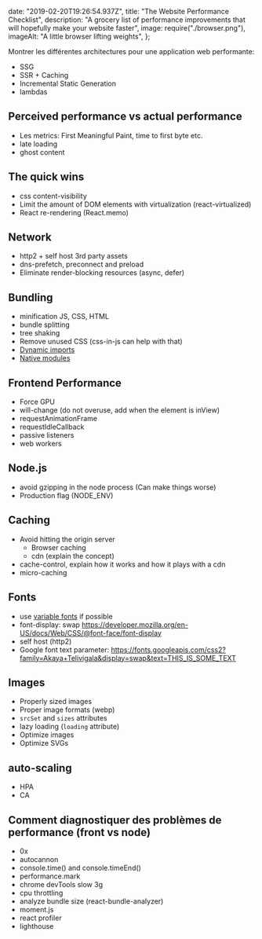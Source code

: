   date: "2019-02-20T19:26:54.937Z",
  title: "The Website Performance Checklist",
  description:
    "A grocery list of performance improvements that will hopefully make your website faster",
  image: require("./browser.png"),
  imageAlt: "A little browser lifting weights",
};

Montrer les différentes architectures pour une application web performante:

- SSG
- SSR + Caching
- Incremental Static Generation
- lambdas

## Perceived performance vs actual performance

- Les metrics: First Meaningful Paint, time to first byte etc.
- late loading
- ghost content

## The quick wins

- css content-visibility
- Limit the amount of DOM elements with virtualization (react-virtualized)
- React re-rendering (React.memo)

## Network

- http2 + self host 3rd party assets
- dns-prefetch, preconnect and preload
- Eliminate render-blocking resources (async, defer)

## Bundling

- minification JS, CSS, HTML
- bundle splitting
- tree shaking
- Remove unused CSS (css-in-js can help with that)
- [Dynamic imports](https://developer.mozilla.org/en-US/docs/Web/JavaScript/Reference/Statements/import#dynamic_imports)
- [Native modules](https://developer.mozilla.org/en-US/docs/Web/JavaScript/Guide/Modules)

## Frontend Performance

- Force GPU
- will-change (do not overuse, add when the element is inView)
- requestAnimationFrame
- requestIdleCallback
- passive listeners
- web workers

## Node.js

- avoid gzipping in the node process (Can make things worse)
- Production flag (NODE_ENV)

## Caching

- Avoid hitting the origin server
  - Browser caching
  - cdn (explain the concept)
- cache-control, explain how it works and how it plays with a cdn
- micro-caching

## Fonts

- use [variable fonts](https://web.dev/variable-fonts/) if possible
- font-display: swap https://developer.mozilla.org/en-US/docs/Web/CSS/@font-face/font-display
- self host (http2)
- Google font text parameter: https://fonts.googleapis.com/css2?family=Akaya+Telivigala&display=swap&text=THIS_IS_SOME_TEXT

## Images

- Properly sized images
- Proper image formats (webp)
- `srcSet` and `sizes` attributes
- lazy loading (`loading` attribute)
- Optimize images
- Optimize SVGs

## auto-scaling

- HPA
- CA

## Comment diagnostiquer des problèmes de performance (front vs node)

- 0x
- autocannon
- console.time() and console.timeEnd()
- performance.mark
- chrome devTools slow 3g
- cpu throttling
- analyze bundle size (react-bundle-analyzer)
- moment.js
- react profiler
- lighthouse
